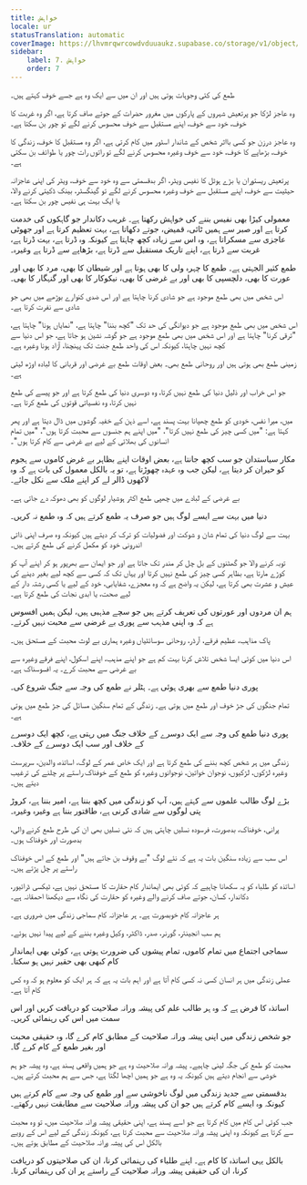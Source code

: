```yaml
---
title: خواہش
locale: ur
statusTranslation: automatic
coverImage: https://lhvmrqwrcowdvduuaukz.supabase.co/storage/v1/object/public/strapi-uploads/small_cover-educacion-fundamental.webp-2d51a7828a2b1309555be27f7e2a61a0.webp
sidebar:
    label: 7. خواہش
    order: 7
---
```

طمع کی کئی وجوہات ہوتی ہیں اور ان میں سے ایک وہ ہے جسے خوف کہتے ہیں۔

وہ عاجز لڑکا جو پرتعیش شہروں کے پارکوں میں مغرور حضرات کے جوتے صاف کرتا ہے، اگر وہ غربت کا خوف، خود سے خوف، اپنے مستقبل سے خوف محسوس کرنے لگے تو چور بن سکتا ہے۔

وہ عاجز درزن جو کسی بااثر شخص کے شاندار اسٹور میں کام کرتی ہے، اگر وہ مستقبل کا خوف، زندگی کا خوف، بڑھاپے کا خوف، خود سے خوف وغیرہ محسوس کرنے لگے تو راتوں رات چور یا طوائف بن سکتی ہے۔

پرتعیش ریستوران یا بڑے ہوٹل کا نفیس ویٹر، اگر بدقسمتی سے وہ خود سے خوف، ویٹر کی اپنی عاجزانہ حیثیت سے خوف، اپنے مستقبل سے خوف وغیرہ محسوس کرنے لگے تو گینگسٹر، بینک ڈکیتی کرنے والا، یا ایک بہت ہی نفیس چور بن سکتا ہے۔

معمولی کیڑا بھی نفیس بننے کی خواہش رکھتا ہے۔ غریب دکاندار جو گاہکوں کی خدمت کرتا ہے اور صبر سے ہمیں ٹائی، قمیض، جوتے دکھاتا ہے، بہت تعظیم کرتا ہے اور جھوٹی عاجزی سے مسکراتا ہے، وہ اس سے زیادہ کچھ چاہتا ہے کیونکہ وہ ڈرتا ہے، بہت ڈرتا ہے، غربت سے ڈرتا ہے، اپنے تاریک مستقبل سے ڈرتا ہے، بڑھاپے سے ڈرتا ہے وغیرہ۔

طمع کثیر الجہتی ہے۔ طمع کا چہرہ ولی کا بھی ہوتا ہے اور شیطان کا بھی، مرد کا بھی اور عورت کا بھی، دلچسپی کا بھی اور بے غرضی کا بھی، نیکوکار کا بھی اور گنہگار کا بھی۔

اس شخص میں بھی طمع موجود ہے جو شادی کرنا چاہتا ہے اور اس ضدی کنوارے بوڑھے میں بھی جو شادی سے نفرت کرتا ہے۔

اس شخص میں بھی طمع موجود ہے جو دیوانگی کی حد تک "کچھ بننا" چاہتا ہے، "نمایاں ہونا" چاہتا ہے، "ترقی کرنا" چاہتا ہے اور اس شخص میں بھی طمع موجود ہے جو گوشہ نشین ہو جاتا ہے، جو اس دنیا سے کچھ نہیں چاہتا، کیونکہ اس کی واحد طمع جنت تک پہنچنا، آزاد ہونا وغیرہ ہے۔

زمینی طمع بھی ہوتی ہیں اور روحانی طمع بھی۔ بعض اوقات طمع بے غرضی اور قربانی کا لبادہ اوڑھ لیتی ہے۔

جو اس خراب اور ذلیل دنیا کی طمع نہیں کرتا، وہ دوسری دنیا کی طمع کرتا ہے اور جو پیسے کی طمع نہیں کرتا، وہ نفسیاتی قوتوں کی طمع کرتا ہے۔

میں، میرا نفس، خودی کو طمع چھپانا بہت پسند ہے، اسے ذہن کے خفیہ گوشوں میں ڈال دیتا ہے اور پھر کہتا ہے: "میں کسی چیز کی طمع نہیں کرتا"، "میں اپنے ہم جنسوں سے محبت کرتا ہوں"، "میں تمام انسانوں کی بھلائی کے لیے بے غرضی سے کام کرتا ہوں"۔

مکار سیاستدان جو سب کچھ جانتا ہے، بعض اوقات اپنے بظاہر بے غرض کاموں سے ہجوم کو حیران کر دیتا ہے، لیکن جب وہ عہدہ چھوڑتا ہے، تو یہ بالکل معمول کی بات ہے کہ وہ لاکھوں ڈالر لے کر اپنے ملک سے نکل جائے۔

بے غرضی کے لبادے میں چھپی طمع اکثر ہوشیار لوگوں کو بھی دھوکہ دے جاتی ہے۔

دنیا میں بہت سے ایسے لوگ ہیں جو صرف یہ طمع کرتے ہیں کہ وہ طمع نہ کریں۔

بہت سے لوگ دنیا کی تمام شان و شوکت اور فضولیات کو ترک کر دیتے ہیں کیونکہ وہ صرف اپنی ذاتی اندرونی خود کو مکمل کرنے کی طمع کرتے ہیں۔

توبہ کرنے والا جو گھٹنوں کے بل چل کر مندر تک جاتا ہے اور جو ایمان سے بھرپور ہو کر اپنے آپ کو کوڑے مارتا ہے، بظاہر کسی چیز کی طمع نہیں کرتا اور یہاں تک کہ کسی سے کچھ لیے بغیر دینے کی عیش و عشرت بھی کرتا ہے، لیکن یہ واضح ہے کہ وہ معجزے، شفایابی، خود کے لیے یا کسی رشتہ دار کے لیے صحت، یا ابدی نجات کی طمع کرتا ہے۔

ہم ان مردوں اور عورتوں کی تعریف کرتے ہیں جو سچے مذہبی ہیں، لیکن ہمیں افسوس ہے کہ وہ اپنی مذہب سے پوری بے غرضی سے محبت نہیں کرتے۔

پاک مذاہب، عظیم فرقے، آرڈر، روحانی سوسائٹیاں وغیرہ ہماری بے لوث محبت کے مستحق ہیں۔

اس دنیا میں کوئی ایسا شخص تلاش کرنا بہت کم ہے جو اپنے مذہب، اپنے اسکول، اپنے فرقے وغیرہ سے بے غرضی سے محبت کرے۔ یہ افسوسناک ہے۔

پوری دنیا طمع سے بھری ہوئی ہے۔ ہٹلر نے طمع کی وجہ سے جنگ شروع کی۔

تمام جنگوں کی جڑ خوف اور طمع میں ہوتی ہے۔ زندگی کے تمام سنگین مسائل کی جڑ طمع میں ہوتی ہے۔

پوری دنیا طمع کی وجہ سے ایک دوسرے کے خلاف جنگ میں رہتی ہے، کچھ ایک دوسرے کے خلاف اور سب ایک دوسرے کے خلاف۔

زندگی میں ہر شخص کچھ بننے کی طمع کرتا ہے اور ایک خاص عمر کے لوگ، اساتذہ، والدین، سرپرست وغیرہ لڑکوں، لڑکیوں، نوجوان خواتین، نوجوانوں وغیرہ کو طمع کے خوفناک راستے پر چلنے کی ترغیب دیتے ہیں۔

بڑے لوگ طالب علموں سے کہتے ہیں، آپ کو زندگی میں کچھ بننا ہے، امیر بننا ہے، کروڑ پتی لوگوں سے شادی کرنی ہے، طاقتور بننا ہے وغیرہ وغیرہ۔

پرانی، خوفناک، بدصورت، فرسودہ نسلیں چاہتی ہیں کہ نئی نسلیں بھی ان کی طرح طمع کرنے والی، بدصورت اور خوفناک ہوں۔

اس سب سے زیادہ سنگین بات یہ ہے کہ نئے لوگ "بے وقوف بن جاتے ہیں" اور طمع کے اس خوفناک راستے پر چل پڑتے ہیں۔

اساتذہ کو طلباء کو یہ سکھانا چاہیے کہ کوئی بھی ایماندار کام حقارت کا مستحق نہیں ہے، ٹیکسی ڈرائیور، دکاندار، کسان، جوتے صاف کرنے والے وغیرہ کو حقارت کی نگاہ سے دیکھنا احمقانہ ہے۔

ہر عاجزانہ کام خوبصورت ہے۔ ہر عاجزانہ کام سماجی زندگی میں ضروری ہے۔

ہم سب انجینئر، گورنر، صدر، ڈاکٹر، وکیل وغیرہ بننے کے لیے پیدا نہیں ہوئے۔

سماجی اجتماع میں تمام کاموں، تمام پیشوں کی ضرورت ہوتی ہے، کوئی بھی ایماندار کام کبھی بھی حقیر نہیں ہو سکتا۔

عملی زندگی میں ہر انسان کسی نہ کسی کام آتا ہے اور اہم بات یہ ہے کہ ہر ایک کو معلوم ہو کہ وہ کس کام آتا ہے۔

اساتذہ کا فرض ہے کہ وہ ہر طالب علم کی پیشہ ورانہ صلاحیت کو دریافت کریں اور اس سمت میں اس کی رہنمائی کریں۔

جو شخص زندگی میں اپنی پیشہ ورانہ صلاحیت کے مطابق کام کرے گا، وہ حقیقی محبت اور بغیر طمع کے کام کرے گا۔

محبت کو طمع کی جگہ لینی چاہیے۔ پیشہ ورانہ صلاحیت وہ ہے جو ہمیں واقعی پسند ہے، وہ پیشہ جو ہم خوشی سے انجام دیتے ہیں کیونکہ یہ وہ ہے جو ہمیں اچھا لگتا ہے، جس سے ہم محبت کرتے ہیں۔

بدقسمتی سے جدید زندگی میں لوگ ناخوشی سے اور طمع کی وجہ سے کام کرتے ہیں کیونکہ وہ ایسے کام کرتے ہیں جو ان کی پیشہ ورانہ صلاحیت سے مطابقت نہیں رکھتے۔

جب کوئی اس کام میں کام کرتا ہے جو اسے پسند ہے، اپنی حقیقی پیشہ ورانہ صلاحیت میں، تو وہ محبت سے کرتا ہے کیونکہ وہ اپنی پیشہ ورانہ صلاحیت سے محبت کرتا ہے، کیونکہ زندگی کے لیے اس کے رویے بالکل اس کی پیشہ ورانہ صلاحیت کے مطابق ہوتے ہیں۔

بالکل یہی اساتذہ کا کام ہے۔ اپنے طلباء کی رہنمائی کرنا، ان کی صلاحیتوں کو دریافت کرنا، ان کی حقیقی پیشہ ورانہ صلاحیت کے راستے پر ان کی رہنمائی کرنا۔

